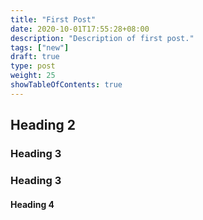 ```yaml
---
title: "First Post"
date: 2020-10-01T17:55:28+08:00
description: "Description of first post."
tags: ["new"]
draft: true
type: post
weight: 25
showTableOfContents: true
---
```


## Heading 2
### Heading 3
### Heading 3
#### Heading 4
